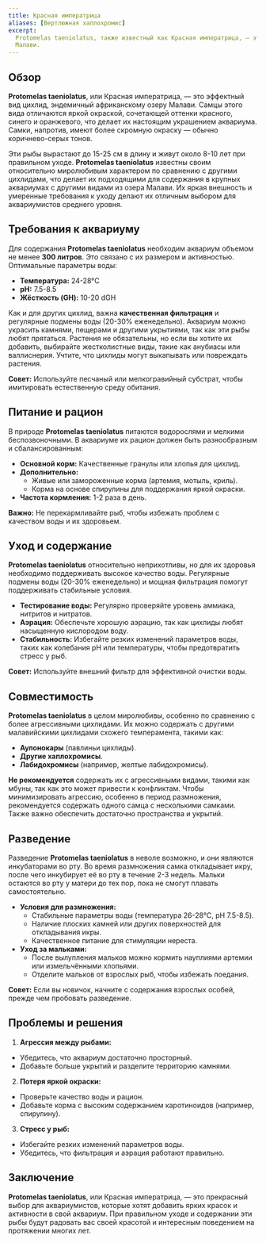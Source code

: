 ```yaml
---
title: Красная императрица
aliases: [Вертлюжная хаплохромис]
excerpt:
  Protomelas taeniolatus, также известный как Красная императрица, — это яркий и красивый вид цихлид, обитающий в озере
  Малави.
---
```


## Обзор

**Protomelas taeniolatus**, или Красная императрица, — это эффектный вид цихлид, эндемичный африканскому озеру Малави.
Самцы этого вида отличаются яркой окраской, сочетающей оттенки красного, синего и оранжевого, что делает их настоящим
украшением аквариума. Самки, напротив, имеют более скромную окраску — обычно коричнево-серых тонов.

Эти рыбы вырастают до 15-25 см в длину и живут около 8-10 лет при правильном уходе. **Protomelas taeniolatus** известны
своим относительно миролюбивым характером по сравнению с другими цихлидами, что делает их подходящими для содержания в
крупных аквариумах с другими видами из озера Малави. Их яркая внешность и умеренные требования к уходу делают их
отличным выбором для аквариумистов среднего уровня.

## Требования к аквариуму

Для содержания **Protomelas taeniolatus** необходим аквариум объемом не менее **300 литров**. Это связано с их размером
и активностью. Оптимальные параметры воды:

- **Температура:** 24-28°C
- **pH:** 7.5-8.5
- **Жёсткость (GH):** 10-20 dGH

Как и для других цихлид, важна **качественная фильтрация** и регулярные подмены воды (20-30% еженедельно). Аквариум
можно украсить камнями, пещерами и другими укрытиями, так как эти рыбы любят прятаться. Растения не обязательны, но если
вы хотите их добавить, выбирайте жестколистные виды, такие как анубиасы или валлиснерия. Учтите, что цихлиды могут
выкапывать или повреждать растения.

**Совет:** Используйте песчаный или мелкогравийный субстрат, чтобы имитировать естественную среду обитания.

## Питание и рацион

В природе **Protomelas taeniolatus** питаются водорослями и мелкими беспозвоночными. В аквариуме их рацион должен быть
разнообразным и сбалансированным:

- **Основной корм:** Качественные гранулы или хлопья для цихлид.
- **Дополнительно:**
  - Живые или замороженные корма (артемия, мотыль, криль).
  - Корма на основе спирулины для поддержания яркой окраски.
- **Частота кормления:** 1-2 раза в день.

**Важно:** Не перекармливайте рыб, чтобы избежать проблем с качеством воды и их здоровьем.

## Уход и содержание

**Protomelas taeniolatus** относительно неприхотливы, но для их здоровья необходимо поддерживать высокое качество воды.
Регулярные подмены воды (20-30% еженедельно) и мощная фильтрация помогут поддерживать стабильные условия.

- **Тестирование воды:** Регулярно проверяйте уровень аммиака, нитритов и нитратов.
- **Аэрация:** Обеспечьте хорошую аэрацию, так как цихлиды любят насыщенную кислородом воду.
- **Стабильность:** Избегайте резких изменений параметров воды, таких как колебания pH или температуры, чтобы
  предотвратить стресс у рыб.

**Совет:** Используйте внешний фильтр для эффективной очистки воды.

## Совместимость

**Protomelas taeniolatus** в целом миролюбивы, особенно по сравнению с более агрессивными цихлидами. Их можно содержать
с другими малавийскими цихлидами схожего темперамента, такими как:

- **Аулонокары** (павлиньи цихлиды).
- **Другие хаплохромисы**.
- **Лабидохромисы** (например, желтые лабидохромисы).

**Не рекомендуется** содержать их с агрессивными видами, такими как мбуны, так как это может привести к конфликтам.
Чтобы минимизировать агрессию, особенно в период размножения, рекомендуется содержать одного самца с несколькими
самками. Также важно обеспечить достаточно пространства и укрытий.

## Разведение

Разведение **Protomelas taeniolatus** в неволе возможно, и они являются инкубаторами во рту. Во время размножения самка
откладывает икру, после чего инкубирует её во рту в течение 2-3 недель. Мальки остаются во рту у матери до тех пор, пока
не смогут плавать самостоятельно.

- **Условия для размножения:**
  - Стабильные параметры воды (температура 26-28°C, pH 7.5-8.5).
  - Наличие плоских камней или других поверхностей для откладывания икры.
  - Качественное питание для стимуляции нереста.
- **Уход за мальками:**
  - После вылупления мальков можно кормить науплиями артемии или измельчёнными хлопьями.
  - Отделите мальков от взрослых рыб, чтобы избежать поедания.

**Совет:** Если вы новичок, начните с содержания взрослых особей, прежде чем пробовать разведение.

## Проблемы и решения

1. **Агрессия между рыбами:**

- Убедитесь, что аквариум достаточно просторный.
- Добавьте больше укрытий и разделите территорию камнями.

2. **Потеря яркой окраски:**

- Проверьте качество воды и рацион.
- Добавьте корма с высоким содержанием каротиноидов (например, спирулину).

3. **Стресс у рыб:**

- Избегайте резких изменений параметров воды.
- Убедитесь, что фильтрация и аэрация работают правильно.

## Заключение

**Protomelas taeniolatus**, или Красная императрица, — это прекрасный выбор для аквариумистов, которые хотят добавить
ярких красок и активности в свой аквариум. При правильном уходе и содержании эти рыбы будут радовать вас своей красотой
и интересным поведением на протяжении многих лет.
